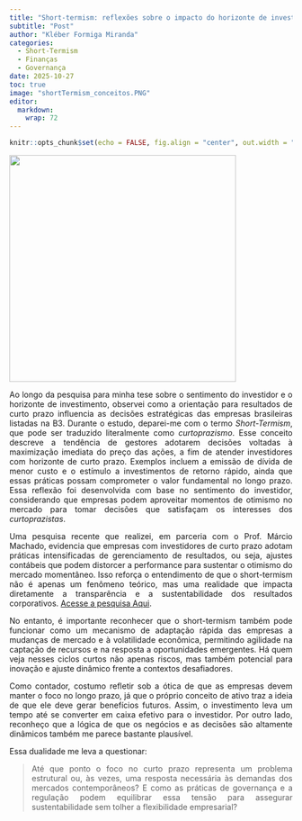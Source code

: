 ```yaml
---
title: "Short-termism: reflexões sobre o impacto do horizonte de investimento curto nas decisões corporativas"
subtitle: "Post"
author: "Kléber Formiga Miranda"
categories:
  - Short-Termism
  - Finanças
  - Governança
date: 2025-10-27
toc: true
image: "shortTermism_conceitos.PNG"
editor: 
  markdown: 
    wrap: 72
---
```


```r
knitr::opts_chunk$set(echo = FALSE, fig.align = "center", out.width = "100%")
```

```{=html}
<style> body {text-align: justify} </style>
```
![](shortTermism_conceitos.PNG){fig-align="center" width="403"}


Ao longo da pesquisa para minha tese sobre o sentimento do investidor e o horizonte de investimento, observei como a orientação para resultados de curto prazo influencia as decisões estratégicas das empresas brasileiras listadas na B3. Durante o estudo, deparei-me com o termo *Short-Termism*, que pode ser traduzido literalmente como *curtoprazismo*. Esse conceito descreve a tendência de gestores adotarem decisões voltadas à maximização imediata do preço das ações, a fim de atender investidores com horizonte de curto prazo. Exemplos incluem a emissão de dívida de menor custo e o estímulo a investimentos de retorno rápido, ainda que essas práticas possam comprometer o valor fundamental no longo prazo. Essa reflexão foi desenvolvida com base no sentimento do investidor, considerando que empresas podem aproveitar momentos de otimismo no mercado para tomar decisões que satisfaçam os interesses dos *curtoprazistas*.

Uma pesquisa recente que realizei, em parceria com o Prof. Márcio Machado, evidencia que empresas com investidores de curto prazo adotam práticas intensificadas de gerenciamento de resultados, ou seja, ajustes contábeis que podem distorcer a performance para sustentar o otimismo do mercado momentâneo. Isso reforça o entendimento de que o short-termism não é apenas um fenômeno teórico, mas uma realidade que impacta diretamente a transparência e a sustentabilidade dos resultados corporativos. [Acesse a pesquisa Aqui](https://doi.org/10.1108/JAAR-05-2023-0127){target="_blank"}.

No entanto, é importante reconhecer que o short-termism também pode funcionar como um mecanismo de adaptação rápida das empresas a mudanças de mercado e à volatilidade econômica, permitindo agilidade na captação de recursos e na resposta a oportunidades emergentes. Há quem veja nesses ciclos curtos não apenas riscos, mas também potencial para inovação e ajuste dinâmico frente a contextos desafiadores.

Como contador, costumo refletir sob a ótica de que as empresas devem manter o foco no longo prazo, já que o próprio conceito de ativo traz a ideia de que ele deve gerar benefícios futuros. Assim, o investimento leva um tempo até se converter em caixa efetivo para o investidor. Por outro lado, reconheço que a lógica de que os negócios e as decisões são altamente dinâmicos também me parece bastante plausível.

Essa dualidade me leva a questionar:

> Até que ponto o foco no curto prazo representa um problema estrutural ou, às vezes, uma resposta necessária às demandas dos mercados contemporâneos? E como as práticas de governança e a regulação podem equilibrar essa tensão para assegurar sustentabilidade sem tolher a flexibilidade empresarial?
